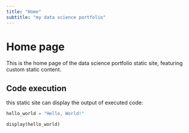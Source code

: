 ```yaml
---
title: "Home"
subtitle: "my data science portfolio"
---
```


# Home page

This is the home page of the data science portfolio static site, featuring custom static content.

## Code execution

this static site can display the output of executed code:

```python
hello_world = "Hello, World!"

display(hello_world)
```
